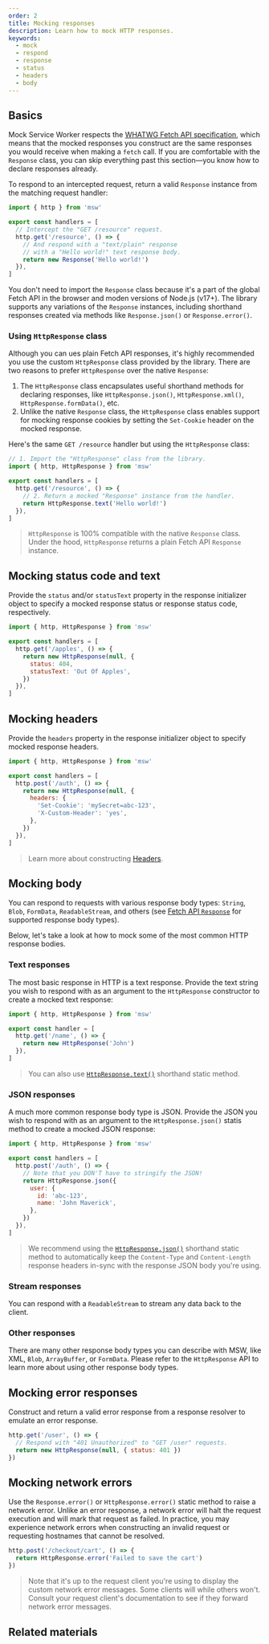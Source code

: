 ```yaml
---
order: 2
title: Mocking responses
description: Learn how to mock HTTP responses.
keywords:
  - mock
  - respond
  - response
  - status
  - headers
  - body
---
```


## Basics

Mock Service Worker respects the [WHATWG Fetch API specification](https://fetch.spec.whatwg.org/), which means that the mocked responses you construct are the same responses you would receive when making a `fetch` call. If you are comfortable with the `Response` class, you can skip everything past this section—you know how to declare responses already.

To respond to an intercepted request, return a valid `Response` instance from the matching request handler:

```js {8}
import { http } from 'msw'

export const handlers = [
  // Intercept the "GET /resource" request.
  http.get('/resource', () => {
    // And respond with a "text/plain" response
    // with a "Hello world!" text response body.
    return new Response('Hello world!')
  }),
]
```

You don't need to import the `Response` class because it's a part of the global Fetch API in the browser and moden versions of Node.js (v17+). The library supports any variations of the `Response` instances, including shorthand responses created via methods like `Response.json()` or `Response.error()`.

### Using `HttpResponse` class

Although you can ues plain Fetch API responses, it's highly recommended you use the custom `HttpResponse` class provided by the library. There are two reasons to prefer `HttpResponse` over the native `Response`:

1. The `HttpResponse` class encapsulates useful shorthand methods for declaring responses, like `HttpResponse.json()`, `HttpResponse.xml()`, `HttpResponse.formData()`, etc.
1. Unlike the native `Response` class, the `HttpResponse` class enables support for mocking response cookies by setting the `Set-Cookie` header on the mocked response.

Here's the same `GET /resource` handler but using the `HttpResponse` class:

```js {7}
// 1. Import the "HttpResponse" class from the library.
import { http, HttpResponse } from 'msw'

export const handlers = [
  http.get('/resource', () => {
    // 2. Return a mocked "Response" instance from the handler.
    return HttpResponse.text('Hello world!')
  }),
]
```

> `HttpResponse` is 100% compatible with the native `Response` class. Under the hood, `HttpResponse` returns a plain Fetch API `Response` instance.

## Mocking status code and text

Provide the `status` and/or `statusText` property in the response initializer object to specify a mocked response status or response status code, respectively.

```js {6-7}
import { http, HttpResponse } from 'msw'

export const handlers = [
  http.get('/apples', () => {
    return new HttpResponse(null, {
      status: 404,
      statusText: 'Out Of Apples',
    })
  }),
]
```

## Mocking headers

Provide the `headers` property in the response initializer object to specify mocked response headers.

```js {6-9}
import { http, HttpResponse } from 'msw'

export const handlers = [
  http.post('/auth', () => {
    return new HttpResponse(null, {
      headers: {
        'Set-Cookie': 'mySecret=abc-123',
        'X-Custom-Header': 'yes',
      },
    })
  }),
]
```

> Learn more about constructing [Headers](https://developer.mozilla.org/en-US/docs/Web/API/Headers).

## Mocking body

You can respond to requests with various response body types: `String`, `Blob`, `FormData`, `ReadableStream`, and others (see [Fetch API `Response`](https://developer.mozilla.org/en-US/docs/Web/API/Response) for supported response body types).

Below, let's take a look at how to mock some of the most common HTTP response bodies.

### Text responses

The most basic response in HTTP is a text response. Provide the text string you wish to respond with as an argument to the `HttpResponse` constructor to create a mocked text response:

```js {5}
import { http, HttpResponse } from 'msw'

export const handler = [
  http.get('/name', () => {
    return new HttpResponse('John')
  }),
]
```

> You can also use [`HttpResponse.text()`](/docs/api/http-response#httpresponsetextbody-init) shorthand static method.

### JSON responses

A much more common response body type is JSON. Provide the JSON you wish to respond with as an argument to the `HttpResponse.json()` statis method to create a mocked JSON response:

```js /HttpResponse.json/ {7-10}
import { http, HttpResponse } from 'msw'

export const handlers = [
  http.post('/auth', () => {
    // Note that you DON'T have to stringify the JSON!
    return HttpResponse.json({
      user: {
        id: 'abc-123',
        name: 'John Maverick',
      },
    })
  }),
]
```

> We recommend using the [`HttpResponse.json()`](/docs/api/http-response#httpresponsejsonbody-init) shorthand static method to automatically keep the `Content-Type` and `Content-Length` response headers in-sync with the response JSON body you're using.

### Stream responses

You can respond with a `ReadableStream` to stream any data back to the client.


<PageCard
  icon={CubeTransparentIcon}
  url="/docs/recipes/streaming"
  title="Streaming"
  description="Respond with a `ReadableStream`."
/>

### Other responses

There are many other response body types you can describe with MSW, like XML, `Blob`, `ArrayBuffer`, or `FormData`. Please refer to the `HttpResponse` API to learn more about using other response body types.


<PageCard
  icon={CubeTransparentIcon}
  url="/docs/api/http-response"
  title="HttpResponse"
  description="API reference for the `HttpResponse` class."
/>

## Mocking error responses

Construct and return a valid error response from a response resolver to emulate an error response.

```js /status: 401/
http.get('/user', () => {
  // Respond with "401 Unauthorized" to "GET /user" requests.
  return new HttpResponse(null, { status: 401 })
})
```

## Mocking network errors

Use the `Response.error()` or `HttpResponse.error()` static method to raise a network error. Unlike an error response, a network error will halt the request execution and will mark that request as failed. In practice, you may experience network errors when constructing an invalid request or requesting hostnames that cannot be resolved.

```js {2}
http.post('/checkout/cart', () => {
  return HttpResponse.error('Failed to save the cart')
})
```

> Note that it's up to the request client you're using to display the custom network error messages. Some clients will while others won't. Consult your request client's documentation to see if they forward network error messages.

## Related materials

<div className="md:grid md:grid-cols-2 md:gap-x-5">
  <PageCard
    icon={CubeTransparentIcon}
    url="https://developer.mozilla.org/en-US/docs/Web/API/Response"
    title="Response"
    description="Fetch API `Response` class."
  />
  <PageCard
    icon={CubeTransparentIcon}
    url="/docs/api/http-response"
    title="HttpResponse"
    description="API reference for the `HttpResponse` class."
  />
</div>
